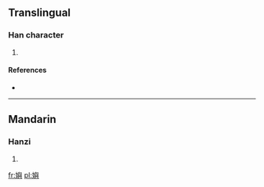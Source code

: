 ==Translingual==

===Han character===
{{Han char|rn=38|rad=女|as=14|sn=17|four=|canj=女竹X金 (VHXC), X女竹X金 (XVHXC)}}

# {{defn|Han|sort=女14}}

====References====
* {{Han ref|kx=0272.350|dkj=06817|hdz=21084.040|uh=5B29|ud=23337}}

----

==Mandarin==

===Hanzi===
{{cmn-hanzi|pin=[[yú]] ([[yu2]])|wg=yü<sup>2</sup>}}

# {{defn|Mandarin|sort=女14}}

[[fr:嬩]]
[[pl:嬩]]
